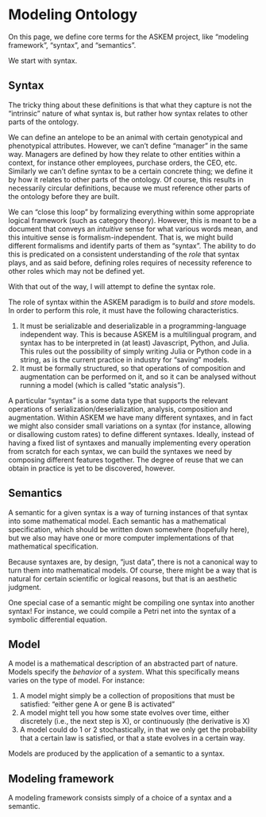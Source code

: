 # Modeling Ontology

On this page, we define core terms for the ASKEM project, like "modeling framework", "syntax", and "semantics".

We start with syntax.

## Syntax

The tricky thing about these definitions is that what they capture is not the "intrinsic" nature of what syntax is, but rather how syntax relates to other parts of the ontology.

We can define an antelope to be an animal with certain genotypical and phenotypical attributes. However, we can't define "manager" in the same way. Managers are defined by how they relate to other entities within a context, for instance other employees, purchase orders, the CEO, etc. Similarly we can't define syntax to be a certain concrete thing; we define it by how it relates to other parts of the ontology. Of course, this results in necessarily circular definitions, because we must reference other parts of the ontology before they are built.

We can "close this loop" by formalizing everything within some appropriate logical framework (such as category theory). However, this is meant to be a document that conveys an *intuitive* sense for what various words mean, and this intuitive sense is formalism-independent. That is, we might build different formalisms and identify parts of them as "syntax". The ability to do this is predicated on a consistent understanding of the *role* that syntax plays, and as said before, defining roles requires of necessity reference to other roles which may not be defined yet.

With that out of the way, I will attempt to define the syntax role.

The role of syntax within the ASKEM paradigm is to *build* and *store* models. In order to perform this role, it must have the following characteristics.

1. It must be serializable and deserializable in a programming-language independent way. This is because ASKEM is a multilingual program, and syntax has to be interpreted in (at least) Javascript, Python, and Julia. This rules out the possibility of simply writing Julia or Python code in a string, as is the current practice in industry for "saving" models.
2. It must be formally structured, so that operations of composition and augmentation can be performed on it, and so it can be analysed without running a model (which is called "static analysis").

A particular "syntax" is a some data type that supports the relevant operations of serialization/deserialization, analysis, composition and augmentation. Within ASKEM we have many different syntaxes, and in fact we might also consider small variations on a syntax (for instance, allowing or disallowing custom rates) to define different syntaxes. Ideally, instead of having a fixed list of syntaxes and manually implementing every operation from scratch for each syntax, we can build the syntaxes we need by composing different features together. The degree of reuse that we can obtain in practice is yet to be discovered, however.

## Semantics

A semantic for a given syntax is a way of turning instances of that syntax into some mathematical model. Each semantic has a mathematical specification, which should be written down somewhere (hopefully here), but we also may have one or more computer implementations of that mathematical specification.

Because syntaxes are, by design, "just data", there is not a canonical way to turn them into mathematical models. Of course, there might be a way that is natural for certain scientific or logical reasons, but that is an aesthetic judgment.

One special case of a semantic might be compiling one syntax into another syntax! For instance, we could compile a Petri net into the syntax of a symbolic differential equation.

## Model

A model is a mathematical description of an abstracted part of nature. Models specify the *behavior* of a *system*. What this specifically means varies on the type of model. For instance:

1. A model might simply be a collection of propositions that must be satisfied: "either gene A or gene B is activated"
2. A model might tell you how some state evolves over time, either discretely (i.e., the next step is X), or continuously (the derivative is X)
3. A model could do 1 or 2 stochastically, in that we only get the probability that a certain law is satisfied, or that a state evolves in a certain way.

Models are produced by the application of a semantic to a syntax.

## Modeling framework

A modeling framework consists simply of a choice of a syntax and a semantic.